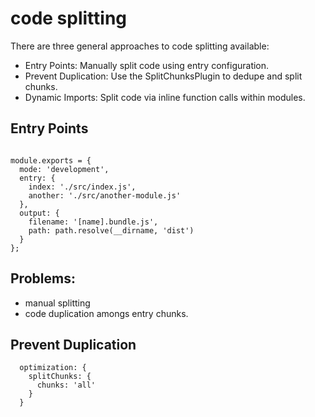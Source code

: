 # code splitting
There are three general approaches to code splitting available:
- Entry Points: Manually split code using entry configuration.
- Prevent Duplication: Use the SplitChunksPlugin to dedupe and split chunks.
- Dynamic Imports: Split code via inline function calls within modules.

## Entry Points
```const path = require('path');

module.exports = {
  mode: 'development',
  entry: {
    index: './src/index.js',
    another: './src/another-module.js'
  },
  output: {
    filename: '[name].bundle.js',
    path: path.resolve(__dirname, 'dist')
  }
}; 
```

## Problems: 
- manual splitting
- code duplication amongs entry chunks.

## Prevent Duplication
 ```
   optimization: {
     splitChunks: {
       chunks: 'all'
     }
   }
 ```

